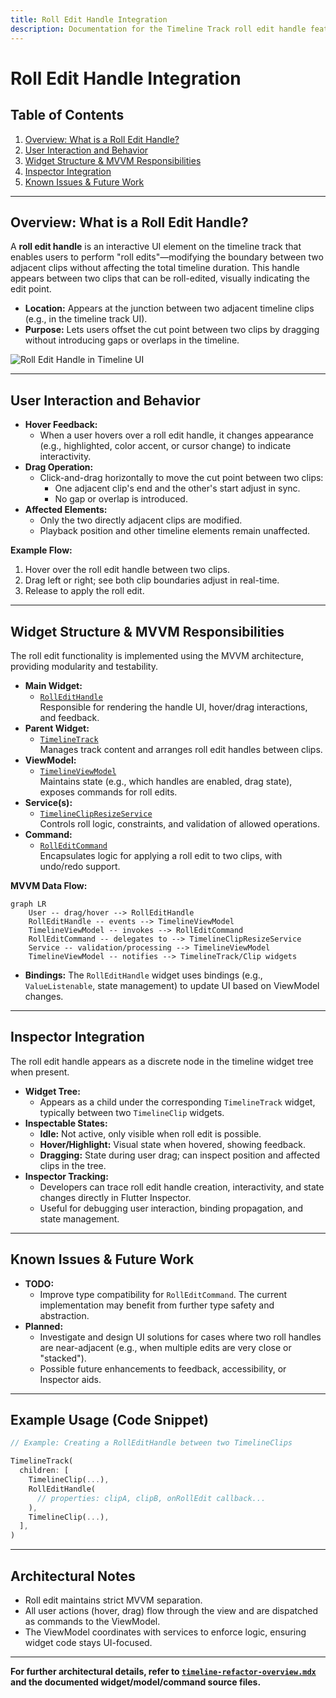 ```yaml
---
title: Roll Edit Handle Integration
description: Documentation for the Timeline Track roll edit handle feature, user interaction, architecture, and Inspector integration in Flipedit.
---
```


# Roll Edit Handle Integration

## Table of Contents

1. [Overview: What is a Roll Edit Handle?](#overview-what-is-a-roll-edit-handle)
2. [User Interaction and Behavior](#user-interaction-and-behavior)
3. [Widget Structure & MVVM Responsibilities](#widget-structure--mvvm-responsibilities)
4. [Inspector Integration](#inspector-integration)
5. [Known Issues & Future Work](#known-issues--future-work)

---

## Overview: What is a Roll Edit Handle?

A **roll edit handle** is an interactive UI element on the timeline track that enables users to perform "roll edits"—modifying the boundary between two adjacent clips without affecting the total timeline duration. This handle appears between two clips that can be roll-edited, visually indicating the edit point.

- **Location:** Appears at the junction between two adjacent timeline clips (e.g., in the timeline track UI).
- **Purpose:** Lets users offset the cut point between two clips by dragging without introducing gaps or overlaps in the timeline.

![Roll Edit Handle in Timeline UI](../images/roll_edit_handle_ui.png) <!-- Replace/verify path if image is or becomes available -->

---

## User Interaction and Behavior

- **Hover Feedback:**  
  - When a user hovers over a roll edit handle, it changes appearance (e.g., highlighted, color accent, or cursor change) to indicate interactivity.
- **Drag Operation:**  
  - Click-and-drag horizontally to move the cut point between two clips:
    - One adjacent clip's end and the other's start adjust in sync.
    - No gap or overlap is introduced.
- **Affected Elements:**  
  - Only the two directly adjacent clips are modified.
  - Playback position and other timeline elements remain unaffected.

**Example Flow:**
1. Hover over the roll edit handle between two clips.
2. Drag left or right; see both clip boundaries adjust in real-time.
3. Release to apply the roll edit.

---

## Widget Structure & MVVM Responsibilities

The roll edit functionality is implemented using the MVVM architecture, providing modularity and testability.

- **Main Widget:**  
  - [`RollEditHandle`](../../../lib/views/widgets/timeline/components/roll_edit_handle.dart)  
    Responsible for rendering the handle UI, hover/drag interactions, and feedback.
- **Parent Widget:**  
  - [`TimelineTrack`](../../../lib/views/widgets/timeline/timeline_track.dart)  
    Manages track content and arranges roll edit handles between clips.
- **ViewModel:**  
  - [`TimelineViewModel`](../../../lib/viewmodels/timeline_viewmodel.dart)  
    Maintains state (e.g., which handles are enabled, drag state), exposes commands for roll edits.
- **Service(s):**  
  - [`TimelineClipResizeService`](../../../lib/services/timeline_clip_resize_service.dart)  
    Controls roll logic, constraints, and validation of allowed operations.
- **Command:**  
  - [`RollEditCommand`](../../../lib/viewmodels/commands/roll_edit_command.dart)  
    Encapsulates logic for applying a roll edit to two clips, with undo/redo support.

**MVVM Data Flow:**
```mermaid
graph LR
    User -- drag/hover --> RollEditHandle
    RollEditHandle -- events --> TimelineViewModel
    TimelineViewModel -- invokes --> RollEditCommand
    RollEditCommand -- delegates to --> TimelineClipResizeService
    Service -- validation/processing --> TimelineViewModel
    TimelineViewModel -- notifies --> TimelineTrack/Clip widgets
```

- **Bindings:** The `RollEditHandle` widget uses bindings (e.g., `ValueListenable`, state management) to update UI based on ViewModel changes.

---

## Inspector Integration

The roll edit handle appears as a discrete node in the timeline widget tree when present.

- **Widget Tree:**  
  - Appears as a child under the corresponding `TimelineTrack` widget, typically between two `TimelineClip` widgets.
- **Inspectable States:**  
  - **Idle:** Not active, only visible when roll edit is possible.
  - **Hover/Highlight:** Visual state when hovered, showing feedback.
  - **Dragging:** State during user drag; can inspect position and affected clips in the tree.
- **Inspector Tracking:**  
  - Developers can trace roll edit handle creation, interactivity, and state changes directly in Flutter Inspector.
  - Useful for debugging user interaction, binding propagation, and state management.

---

## Known Issues & Future Work

- **TODO:**  
  - Improve type compatibility for `RollEditCommand`. The current implementation may benefit from further type safety and abstraction.
- **Planned:**  
  - Investigate and design UI solutions for cases where two roll handles are near-adjacent (e.g., when multiple edits are very close or "stacked").
  - Possible future enhancements to feedback, accessibility, or Inspector aids.

---

## Example Usage (Code Snippet)

```dart
// Example: Creating a RollEditHandle between two TimelineClips

TimelineTrack(
  children: [
    TimelineClip(...),
    RollEditHandle(
      // properties: clipA, clipB, onRollEdit callback...
    ),
    TimelineClip(...),
  ],
)
```

---

## Architectural Notes

- Roll edit maintains strict MVVM separation.
- All user actions (hover, drag) flow through the view and are dispatched as commands to the ViewModel.
- The ViewModel coordinates with services to enforce logic, ensuring widget code stays UI-focused.

---

**For further architectural details, refer to [`timeline-refactor-overview.mdx`](./timeline-refactor-overview.mdx) and the documented widget/model/command source files.**